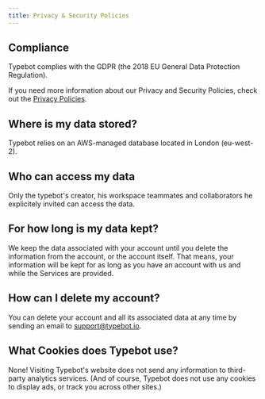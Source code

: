 ```yaml
---
title: Privacy & Security Policies
---
```


## Compliance

Typebot complies with the GDPR (the 2018 EU General Data Protection Regulation).

If you need more information about our Privacy and Security Policies, check out the [Privacy Policies](https://typebot.io/privacy-policies).

## Where is my data stored?

Typebot relies on an AWS-managed database located in London (eu-west-2).

## Who can access my data

Only the typebot's creator, his workspace teammates and collaborators he explicitely invited can access the data.

## For how long is my data kept?

We keep the data associated with your account until you delete the information from the account, or the account itself. That means, your information will be kept for as long as you have an account with us and while the Services are provided.

## How can I delete my account?

You can delete your account and all its associated data at any time by sending an email to [support@typebot.io](mailto:support@typebot.io).

## What Cookies does Typebot use?

None! Visiting Typebot's website does not send any information to third-party analytics services. (And of course, Typebot does not use any cookies to display ads, or track you across other sites.)
